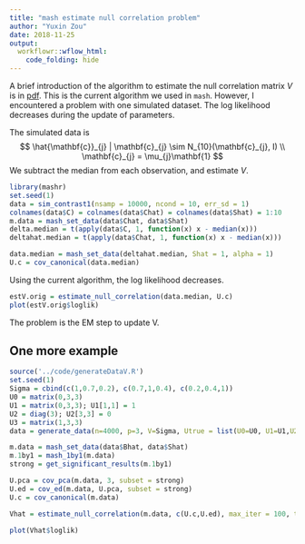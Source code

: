 ```yaml
---
title: "mash estimate null correlation problem"
author: "Yuxin Zou"
date: 2018-11-25
output: 
  workflowr::wflow_html:
    code_folding: hide
---
```


A brief introduction of the algorithm to estimate the null correlation matrix $V$ is in [pdf](Estimate_Null_Cor_Old.pdf). This is the current algorithm we used in `mash`. However, I encountered a problem with one simulated dataset. The log likelihood decreases during the update of parameters.

The simulated data is
$$
\hat{\mathbf{c}}_{j} | \mathbf{c}_{j} \sim N_{10}(\mathbf{c}_{j}, I) \\
\mathbf{c}_{j} = \mu_{j}\mathbf{1}
$$
We subtract the median from each observation, and estimate $V$.

```r
library(mashr)
set.seed(1)
data = sim_contrast1(nsamp = 10000, ncond = 10, err_sd = 1)
colnames(data$C) = colnames(data$Chat) = colnames(data$Shat) = 1:10
m.data = mash_set_data(data$Chat, data$Shat)
delta.median = t(apply(data$C, 1, function(x) x - median(x)))
deltahat.median = t(apply(data$Chat, 1, function(x) x - median(x)))

data.median = mash_set_data(deltahat.median, Shat = 1, alpha = 1)
U.c = cov_canonical(data.median)
```

Using the current algorithm, the log likelihood decreases.
```r
estV.orig = estimate_null_correlation(data.median, U.c)
plot(estV.orig$loglik)
```

The problem is the EM step to update V.

## One more example

```r
source('../code/generateDataV.R')
set.seed(1)
Sigma = cbind(c(1,0.7,0.2), c(0.7,1,0.4), c(0.2,0.4,1))
U0 = matrix(0,3,3)
U1 = matrix(0,3,3); U1[1,1] = 1
U2 = diag(3); U2[3,3] = 0
U3 = matrix(1,3,3)
data = generate_data(n=4000, p=3, V=Sigma, Utrue = list(U0=U0, U1=U1,U2=U2,U3=U3))
```

```r
m.data = mash_set_data(data$Bhat, data$Shat)
m.1by1 = mash_1by1(m.data)
strong = get_significant_results(m.1by1)

U.pca = cov_pca(m.data, 3, subset = strong)
U.ed = cov_ed(m.data, U.pca, subset = strong)
U.c = cov_canonical(m.data)
```

```r
Vhat = estimate_null_correlation(m.data, c(U.c,U.ed), max_iter = 100, tol=1e-2)
```

```r
plot(Vhat$loglik)
```




